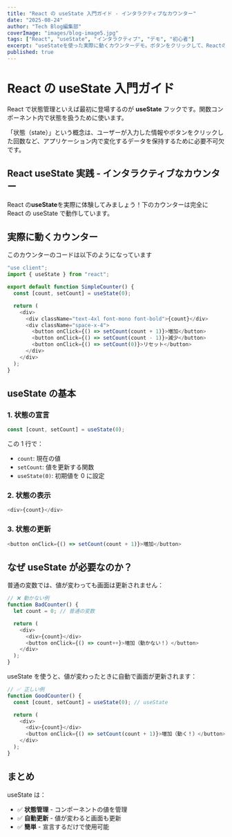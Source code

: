 ```yaml
---
title: "React の useState 入門ガイド - インタラクティブなカウンター"
date: "2025-08-24"
author: "Tech Blog編集部"
coverImage: "images/blog-image5.jpg"
tags: ["React", "useState", "インタラクティブ", "デモ", "初心者"]
excerpt: "useStateを使った実際に動くカウンターデモ。ボタンをクリックして、Reactの状態管理を体験してみましょう。"
published: true
---
```


# React の useState 入門ガイド

React で状態管理といえば最初に登場するのが **useState** フックです。関数コンポーネント内で状態を扱うために使います。

「状態（state）」という概念は、ユーザーが入力した情報やボタンをクリックした回数など、アプリケーション内で変化するデータを保持するために必要不可欠です。

## React useState 実践 - インタラクティブなカウンター

React の**useState**を実際に体験してみましょう！下のカウンターは完全に React の useState で動作しています。

## 実際に動くカウンター

<SimpleCounter />

このカウンターのコードは以下のようになっています

```javascript
"use client";
import { useState } from "react";

export default function SimpleCounter() {
  const [count, setCount] = useState(0);

  return (
    <div>
      <div className="text-4xl font-mono font-bold">{count}</div>
      <div className="space-x-4">
        <button onClick={() => setCount(count + 1)}>増加</button>
        <button onClick={() => setCount(count - 1)}>減少</button>
        <button onClick={() => setCount(0)}>リセット</button>
      </div>
    </div>
  );
}
```

## useState の基本

### 1. 状態の宣言

```javascript
const [count, setCount] = useState(0);
```

この 1 行で：

- `count`: 現在の値
- `setCount`: 値を更新する関数
- `useState(0)`: 初期値を 0 に設定

### 2. 状態の表示

```javascript
<div>{count}</div>
```

### 3. 状態の更新

```javascript
<button onClick={() => setCount(count + 1)}>増加</button>
```

## なぜ useState が必要なのか？

普通の変数では、値が変わっても画面は更新されません：

```javascript
// ❌ 動かない例
function BadCounter() {
  let count = 0; // 普通の変数

  return (
    <div>
      <div>{count}</div>
      <button onClick={() => count++}>増加（動かない！）</button>
    </div>
  );
}
```

useState を使うと、値が変わったときに自動で画面が更新されます：

```javascript
// ✅ 正しい例
function GoodCounter() {
  const [count, setCount] = useState(0); // useState

  return (
    <div>
      <div>{count}</div>
      <button onClick={() => setCount(count + 1)}>増加（動く！）</button>
    </div>
  );
}
```

## まとめ

useState は：

- ✅ **状態管理** - コンポーネントの値を管理
- ✅ **自動更新** - 値が変わると画面も更新
- ✅ **簡単** - 宣言するだけで使用可能
